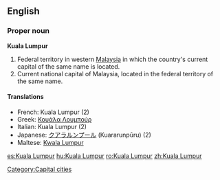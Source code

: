 {{wikipedia}}
==English==

===Proper noun===
'''Kuala Lumpur'''

# Federal territory in western [[Malaysia]] in which the country's current capital of the same name is located.
# Current national capital of Malaysia, located in the federal territory of the same name.

====Translations====
{{top}}
*French: Kuala Lumpur (2)
*Greek: [[Κουάλα Λουμπούρ]]
*Italian: Kuala Lumpur {{f}} (2)
*Japanese: [[クアラルンプール]] (Kuararunpūru) (2)
*Maltese: [[Kwala Lumpur]]
{{bottom}}

[[Category:Capital cities]]

[[es:Kuala Lumpur]]
[[hu:Kuala Lumpur]]
[[ro:Kuala Lumpur]]
[[zh:Kuala Lumpur]]